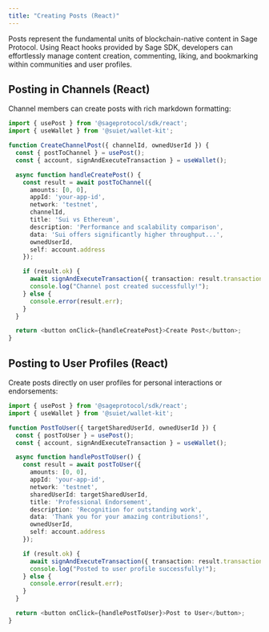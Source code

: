 ```yaml
---
title: "Creating Posts (React)"
---
```


Posts represent the fundamental units of blockchain-native content in Sage Protocol. Using React hooks provided by Sage SDK, developers can effortlessly manage content creation, commenting, liking, and bookmarking within communities and user profiles.

## Posting in Channels (React)

Channel members can create posts with rich markdown formatting:

```typescript
import { usePost } from '@sageprotocol/sdk/react';
import { useWallet } from '@suiet/wallet-kit';

function CreateChannelPost({ channelId, ownedUserId }) {
  const { postToChannel } = usePost();
  const { account, signAndExecuteTransaction } = useWallet();

  async function handleCreatePost() {
    const result = await postToChannel({
      amounts: [0, 0],
      appId: 'your-app-id',
      network: 'testnet',
      channelId,
      title: 'Sui vs Ethereum',
      description: 'Performance and scalability comparison',
      data: 'Sui offers significantly higher throughput...',
      ownedUserId,
      self: account.address
    });

    if (result.ok) {
      await signAndExecuteTransaction({ transaction: result.transaction });
      console.log("Channel post created successfully!");
    } else {
      console.error(result.err);
    }
  }

  return <button onClick={handleCreatePost}>Create Post</button>;
}
```

## Posting to User Profiles (React)

Create posts directly on user profiles for personal interactions or endorsements:

```typescript
import { usePost } from '@sageprotocol/sdk/react';
import { useWallet } from '@suiet/wallet-kit';

function PostToUser({ targetSharedUserId, ownedUserId }) {
  const { postToUser } = usePost();
  const { account, signAndExecuteTransaction } = useWallet();

  async function handlePostToUser() {
    const result = await postToUser({
      amounts: [0, 0],
      appId: 'your-app-id',
      network: 'testnet',
      sharedUserId: targetSharedUserId,
      title: 'Professional Endorsement',
      description: 'Recognition for outstanding work',
      data: 'Thank you for your amazing contributions!',
      ownedUserId,
      self: account.address
    });

    if (result.ok) {
      await signAndExecuteTransaction({ transaction: result.transaction });
      console.log("Posted to user profile successfully!");
    } else {
      console.error(result.err);
    }
  }

  return <button onClick={handlePostToUser}>Post to User</button>;
}
```